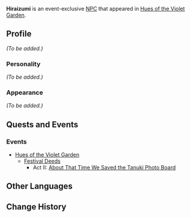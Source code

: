 {{Meta
<!-- Remove this template after adding the missing info -->
|missing_NPC_profile  = yes
}}
{{Character Infobox
|type             = Event NPC
|image            = NPC Hiraizumi.png
|region           = Inazuma
|title            = Dock Porter
|affiliation      = 
|voiceEN          = 
|voiceCN          = 
|voiceJP          = 
}}
'''Hiraizumi''' is an event-exclusive [[NPC]] that appeared in [[Hues of the Violet Garden]].
<!--
==Location==
<gallery hideaddbutton="true" captionalign="center">
NPC Location Hiraizumi.png|Hiraizumi's location
NPC Location Hiraizumi Context.png|Additional context
</gallery>
-->

==Profile==
<!--detailed story/lore information goes here-->
''(To be added.)''

===Personality===
''(To be added.)''

===Appearance===
''(To be added.)''

==Quests and Events==
===Events===
* [[Hues of the Violet Garden]]
** [[Festival Deeds]]
*** Act II: [[About That Time We Saved the Tanuki Photo Board]]
<!--
==Idle Quotes==
* "(Text)" ''(Description)'' Description is only needed if they have idle quotes that change based on time of day, or change from clearing certain quests
** "(Text)" ''(Voice-Over)'' Used if the audio voiceline is different from the text displayed over their heads

==Dialogue==
{{Dialogue start}}
:'''Hiraizumi:'''
{{Dialogue end}}

==Trivia==
-->
==Other Languages==
{{Other Languages|default_hidden = 1
|en      = Hiraizumi
|zhs     = 平泉
|zhs_rm  = Píngquán
|zht     = 平泉
|zht_rm  = Píngquán
|ja      = 平泉
|ja_rm   = Hiraizumi
|ko      = 히라이즈미
|ko_rm   = Hiraijeumi
|es      = Hiraizumi
|fr      = Hiraizumi
|ru      = Хирайдзуми
|th      = Hiraizumi
|vi      = Hiraizumi
|de      = Hiraizumi
|id      = Hiraizumi
|pt      = Hiraizumi
}}

==Change History==
{{Change History|2.6}}
<!--
==References==
{{Reflist}}
-->